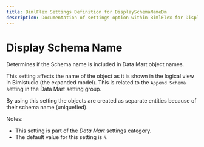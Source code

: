 ```yaml
---
title: BimlFlex Settings Definition for DisplaySchemaNameDm
description: Documentation of settings option within BimlFlex for DisplaySchemaNameDm
---
```

<head>
  <meta name="varigenceProduct" content="BimlFlex"></meta>
  <meta name="varigenceArticleType" content="Reference"></meta>
</head>

# Display Schema Name

Determines if the Schema name is included in Data Mart object names.

This setting affects the name of the object as it is shown in the logical view in Bimlstudio (the expanded model). This is related to the `Append Schema` setting in the Data Mart setting group.

By using this setting the objects are created as separate entities because of their schema name (uniquefied).

Notes:

* This setting is part of the *Data Mart* settings category.
* The default value for this setting is `N`.
